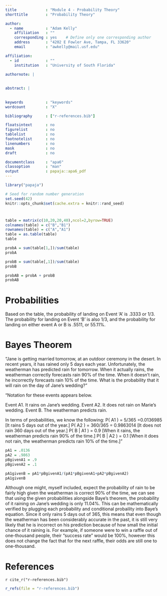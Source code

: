 ---
title             : "Module 4 - Probability Theory"
shorttitle        : "Probability Theory"

author: 
  - name          : "Adam Kelly"
    affiliation   : ""
    corresponding : yes    # Define only one corresponding author
    address       : "4202 E Fowler Ave, Tampa, FL 33620"
    email         : "awkelly@mail.usf.edu"

affiliation:
  - id            : ""
    institution   : "University of South Florida"
  
authornote: |
  

abstract: |
  
  
keywords          : "keywords"
wordcount         : "X"

bibliography      : ["r-references.bib"]

floatsintext      : no
figurelist        : no
tablelist         : no
footnotelist      : no
linenumbers       : no
mask              : no
draft             : no

documentclass     : "apa6"
classoption       : "man"
output            : papaja::apa6_pdf
---

```{r setup, include = FALSE}
library("papaja")
```

```{r analysis-preferences}
# Seed for random number generation
set.seed(42)
knitr::opts_chunk$set(cache.extra = knitr::rand_seed)
```


# 
```{r table, echo=TRUE}
table = matrix(c(10,20,20,40),ncol=2,byrow=TRUE)
colnames(table) = c("B","B1")
rownames(table) = c("A","A1")
table = as.table(table)
table


```

```{r probabilities, echo=TRUE}
probA = sum(table[1,])/sum(table)
probA

probB = sum(table[,1])/sum(table)
probB

probAB = probA + probB
probAB
```

# Probabilities

Based on the table, the probability of landing on Event 'A' is .3333 or 1/3. The probability for landing on Event 'B' is also 1/3, and the probability for landing on either event A or B is .5511, or 55.11%.

# Bayes Theorem

"Jane is getting married tomorrow, at an outdoor ceremony in the desert. In recent years, it has rained only 5 days each year. Unfortunately, the weatherman has predicted rain for tomorrow. When it actually rains, the weatherman correctly forecasts rain 90% of the time. When it doesn't rain, he incorrectly forecasts rain 10% of the time. What is the probability that it will rain on the day of Jane's wedding?"

"Notation for these events appears below.

Event A1. It rains on Jane's wedding.
Event A2. It does not rain on Marie's wedding.
Event B. The weatherman predicts rain.

In terms of probabilities, we know the following:
P( A1 ) = 5/365 =0.0136985 [It rains 5 days out of the year.]
P( A2 ) = 360/365 = 0.9863014 [It does not rain 360 days out of the year.]
P( B | A1 ) = 0.9 [When it rains, the weatherman predicts rain 90% of the time.]
P( B | A2 ) = 0.1 [When it does not rain, the weatherman predicts rain 10% of the time.]"

```{r bayestheorem, echo=TRUE}
pA1 = .0136
pA2 = .9863
pBgivenA1 = .9
pBgivenA2 = .1

pA1givenB = pA1*pBgivenA1/(pA1*pBgivenA1+pA2*pBgivenA2)
pA1givenB


```
Although one might, myself included, expect the probability of rain to be fairly high given the weatherman is correct 90% of the time, we can see that using the given probabilities alongside Baye's theorem, the probability of it raining on Jane's wedding is only 11.04%. This can be mathematically verified by plugging each probability and conditional probaility into Baye's equation. Since it only rains 5 days out of 365, this means that even though the weatherman has been considerably accurate in the past, it is still very likely that he is incorrect on his prediction because of how small the initial chance of it raining is. For example, if someone were to win a raffle out of one-thousand people, their "success rate" would be 100%, however this does not change the fact that for the next raffle, their odds are still one to one-thousand. 

# References
`r cite_r("r-references.bib")`
```{r create_r-references}
r_refs(file = "r-references.bib")
```

\begingroup
\setlength{\parindent}{-0.5in}
\setlength{\leftskip}{0.5in}

<div id = "refs"></div>
\endgroup
